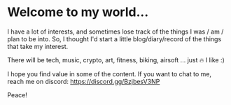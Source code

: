 # Welcome to my world...

I have a lot of interests, and sometimes lose track of the things I was / am / plan to be into. So, I thought I'd start a little blog/diary/record of the things that take my interest.  

There will be tech, music, crypto, art, fitness, biking, airsoft ... just 🔥 I like :)

I hope you find value in some of the content. If you want to chat to me, reach me on discord: https://discord.gg/BzjbesV3NP  

Peace!




